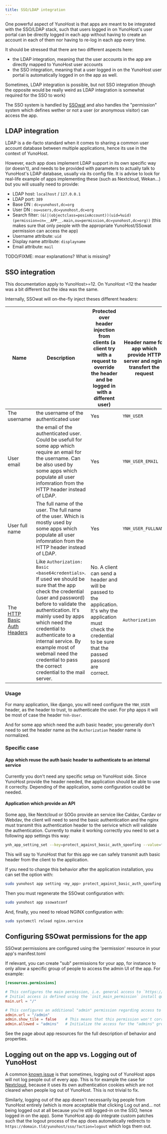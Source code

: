 ```yaml
---
title: SSO/LDAP integration
---
```


One powerful aspect of YunoHost is that apps are meant to be integrated with the SSO/LDAP stack, such that users logged in on YunoHost's user portal can be directly logged in each app without having to create an account in each of them nor having to re-log in each app every time.

It should be stressed that there are two different aspects here:

- the LDAP integration, meaning that the user accounts in the app are directly mapped to YunoHost user accounts
- the SSO integration, meaning that a user logged in on the YunoHost user portal is automatically logged in on the app as well.

Sometimes, LDAP integration is possible, but not SSO integration (though the opposite would be really weird as LDAP integration is somewhat required for the SSO to work)

The SSO system is handled by [SSOwat](https://github.com/YunoHost/ssowat) and also handles the "permission" system which defines wether or not a user (or anonymous visitor) can access the app.

## LDAP integration

LDAP is a de-facto standard when it comes to sharing a common user account database between multiple applications, hence its use in the context of YunoHost.

However, each app does implement LDAP support in its own specific way (or doesn't), and needs to be provided with parameters to actually talk to YunoHost's LDAP database, usually via its config file. It is advise to look for real-life example of apps implementing these (such as Nextcloud, Wekan...) but you will usually need to provide:

- LDAP host: `localhost` / `127.0.0.1`
- LDAP port: `389`
- Base DN : `dc=yunohost,dc=org`
- User DN : `ou=users,dc=yunohost,dc=org`
- Search filter: `(&(|(objectclass=posixAccount))(uid=%uid)(permission=cn=__APP__.main,ou=permission,dc=yunohost,dc=org))` (this makes sure that only people with the appropriate YunoHost/SSowat permission can access the app)
- Username attribute: `uid`
- Display name attribute: `displayname`
- Email attribute: `mail`

TODO/FIXME: moar explanations? What is missing?

## SSO integration

This documentation apply to YunoHost\>=12. On YunoHost \<12 the header was a bit different but the idea was the same.

Internally, SSOwat will on-the-fly inject theses different headers:

<!-- TODO: better table -->

|Name|Description|Protected over header injection from clients (a client try with a request to override the header and be logged in with a different user)|Header name for app which provide HTTP server and nginx transfert the request|How to get with php App|
|----|----|----|----|----|
|The username|the username of the authenticated user|Yes|`YNH_USER`|with `getallheaders()["Ynh-User"]` or `$_SERVER["HTTP_YNH_USER"]`|
|User email|the email of the authenticated user. Could be usefull for some app which require an email for the username. Can be also used by some apps which populate all user infomration from the HTTP header instead of LDAP.|Yes|`YNH_USER_EMAIL`|with `getallheaders()["Ynh-User-Email"]` or `$_SERVER["HTTP_YNH_USER_EMAIL"]`|
|User full name|The full name of the user. The full name of the user. Which is mostly used by some apps which populate all user infomration from the HTTP header instead of LDAP.|Yes|`YNH_USER_FULLNAME`|with `getallheaders()["Ynh-User-Fullname"]` or `$_SERVER["HTTP_YNH_USER_FULLNAME"]`|
|The [HTTP Basic Auth Headers](https://en.wikipedia.org/wiki/Basic_access_authentication)|Like `Authorization: Basic <base64credentials>`. If used we should be sure that the app check the credential (user and password) before to validate the authentication. It's mainly used by apps which need the credential to authenticate to a internal service. By example most of webmail need the credential to pass the correct credential to the mail server.|No. A client can send a header and will be passed to the application. It's why the application must check the credential to be sure that the passed passord are correct.|`Authorization`|with `getallheaders()["Authorization"]` or `$_SERVER["HTTP_AUTHORIZATION"]`|

### Usage

For many application, like django, you will need configure the `YNH_USER` header, as the header to trust, to authenticate the user. For php apps it will be most of case the header `Ynh-User`.

And for some app which need the auth basic header, you generally don't need to set the header name as the `Authorization` header name is normalized.

### Specific case

#### App which reuse the auth basic header to authenticate to an internal service

Currently you don't need any specific setup on YunoHost side. Since YunoHost provide the header needed, the application should be able to use it correclty. Depending of the application, some configuration could be needed.

#### Application which provide an API

Some app, like Nextcloud or SOGo provide an service like Caldav, Cardav or Webdav, the client will need to send the basic authentication and the nginx must transmit this authentication header to the serivice which will validate the authentication. Currently to make it working correctly you need to set a following app settings this way:

```bash
ynh_app_setting_set --key=protect_against_basic_auth_spoofing --value=false
```

This will say to YunoHost that for this app we can safely transmit auth basic header from the client to the application.

If you need to change this behavior after the application installation, you can set the option with:

```bash
sudo yunohost app setting <my_app> protect_against_basic_auth_spoofing -v false
```

Then you must regenerate the SSOwat configuration with:

```bash
sudo yunohost app ssowatconf
```

And, finally, you need to reload NGINX configuration with:

```bash
sudo systemctl reload nginx.service
```

## Configuring SSOwat permissions for the app

SSOwat permissions are configured using the 'permission' resource in your app's manifest.toml

If relevant, you can create "sub" permissions for your app, for instance to only allow a specific group of people to access the admin UI of the app. For example:

```toml
[resources.permissions]

# This configures the main permission, i.e. general access to `https://domain.tld/$app/`
# Initial access is defined using the `init_main_permission` install question.
main.url = "/"

# This configures an additional "admin" permission regarding access to `https://domain.tld/$app/admin`
admin.url = "/admin"
admin.show_tile = false    # This means that this permission won't correspond to a tile in YunoHost's user portal
admin.allowed = "admins"   # Initialize the access for the "admins" group ... You can also use an install question called `init_admin_permission` to let the server admin choose this.
```

See the page about app resources for the full description of behavior and properties.

## Logging out on the app vs. Logging out of YunoHost

A common [known issue](https://github.com/YunoHost/issues/issues/501) is that sometimes, logging out of YunoHost apps will not log people out of every app. This is for example the case for [Nextcloud](https://github.com/YunoHost-Apps/nextcloud_ynh/issues/19), because it uses its own authentication cookies which are not cleared when people log out of YunoHost. This is not trivial to fix.

Similarly, logging out of the app doesn't necessarily log people from YunoHost entirely (which is more acceptable that clicking Log out and... not being logged out at all because you're still logged-in on the SSO, hence logged in on the app). Some YunoHost app do integrate custom patches such that the logout process of the app does automatically redirects to `https://domain.tld/yunohost/sso/?action=logout` which logs them out.
